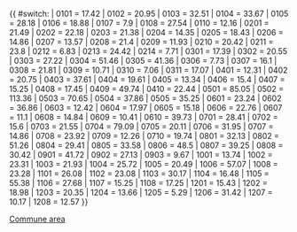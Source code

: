 {{ #switch: {{{LAU2}}}
|	0101	=	17.42	 <!-- Dippach -->
|	0102	=	20.95	 <!-- Garnich -->
|	0103	=	32.51	 <!-- Habscht -->
|	0104	=	33.67	 <!-- Käerjeng -->
|	0105	=	28.18	 <!-- Kehlen -->
|	0106	=	18.88	 <!-- Koerich -->
|	0107	=	7.9	 <!-- Kopstal -->
|	0108	=	27.54	 <!-- Mamer -->
|	0110	=	12.16	 <!-- Steinfort -->
|	0201	=	21.49	 <!-- Bettembourg -->
|	0202	=	22.18	 <!-- Differdange -->
|	0203	=	21.38	 <!-- Dudelange -->
|	0204	=	14.35	 <!-- Esch-sur-Alzette -->
|	0205	=	18.43	 <!-- Frisange -->
|	0206	=	14.86	 <!-- Kayl -->
|	0207	=	13.57	 <!-- Leudelange -->
|	0208	=	21.4	 <!-- Mondercange -->
|	0209	=	11.93	 <!-- Pétange -->
|	0210	=	20.42	 <!-- Reckange-sur-Mess -->
|	0211	=	23.8	 <!-- Roeser -->
|	0212	=	6.83	 <!-- Rumelange -->
|	0213	=	24.42	 <!-- Sanem -->
|	0214	=	7.71	 <!-- Schifflange -->
|	0301	=	17.39	 <!-- Bertrange -->
|	0302	=	20.55	 <!-- Contern -->
|	0303	=	27.22	 <!-- Hesperange -->
|	0304	=	51.46	 <!-- Luxembourg-Ville -->
|	0305	=	41.36	 <!-- Niederanven -->
|	0306	=	7.73	 <!-- Sandweiler -->
|	0307	=	16.1	 <!-- Schuttrange -->
|	0308	=	21.81	 <!-- Steinsel -->
|	0309	=	10.71	 <!-- Strassen -->
|	0310	=	7.06	 <!-- Walferdange -->
|	0311	=	17.07	 <!-- Weiler-la-Tour -->
|	0401	=	12.31	 <!-- Colmar-Berg -->
|	0402	=	20.75	 <!-- Bissen -->
|	0403	=	37.61	 <!-- Helperknapp --> 
|	0404	=	19.61	 <!-- Fischbach -->
|	0405	=	13.34	 <!-- Heffingen -->
|	0406	=	15.4	 <!-- Larochette -->
|	0407	=	15.25	 <!-- Lintgen -->
|	0408	=	17.45	 <!-- Lorentzweiler -->
|	0409	=	49.74	 <!-- Mersch -->
|	0410	=	22.44	 <!-- Nommern -->
|	0501	=	85.05	 <!-- Clervaux -->
|	0502	=	113.36	 <!-- Wincrange -->
|	0503	=	70.65	 <!-- Parc Hosingen -->
|	0504	=	37.86	 <!-- Troisvierges -->
|	0505	=	35.25	 <!-- Weiswampach -->
|	0601	=	23.24	 <!-- Bettendorf -->
|	0602	=	36.86	 <!-- Bourscheid -->
|	0603	=	12.42	 <!-- Diekirch -->
|	0604	=	17.97	 <!-- Erpeldange-sur-Sûre -->
|	0605	=	15.18	 <!-- Ettelbruck -->
|	0606	=	22.76	 <!-- Feulen -->
|	0607	=	11.1	 <!-- Mertzig -->
|	0608	=	14.84	 <!-- Reisdorf -->
|	0609	=	10.41	 <!-- Schieren -->
|	0610	=	39.73	 <!-- Vallée de l'Ernz -->
|	0701	=	28.41	 <!-- Beckerich -->
|	0702	=	15.6	 <!-- Preizerdaul -->
|	0703	=	21.55	 <!-- Ell -->
|	0704	=	79.09	 <!-- Rambrouch -->
|	0705	=	20.11	 <!-- Grosbous -->
|	0706	=	31.95	 <!-- Redange -->
|	0707	=	14.86	 <!-- Saeul -->
|	0708	=	23.92	 <!-- Useldange -->
|	0709	=	12.26	 <!-- Vichten -->
|	0710	=	19.74	 <!-- Wahl -->
|	0801	=	32.13	 <!-- Boulaide -->
|	0802	=	51.26	 <!-- Esch-sur-Sûre -->
|	0804	=	29.41	 <!-- Goesdorf -->
|	0805	=	33.58	 <!-- Kiischpelt -->
|	0806	=	48.5	 <!-- Lac de la Haute-Sûre -->
|	0807	=	39.25	 <!-- Wiltz -->
|	0808	=	30.42	 <!-- Winseler -->
|	0901	=	41.72	 <!-- Tandel -->
|	0902	=	27.13	 <!-- Putscheid -->
|	0903	=	9.67	 <!-- Vianden -->
|	1001	=	13.74	 <!-- Beaufort -->
|	1002	=	23.31	 <!-- Bech -->
|	1003	=	21.93	 <!-- Berdorf -->
|	1004	=	25.72	 <!-- Consdorf -->
|	1005	=	20.49	 <!-- Echternach -->
|	1006	=	57.07	 <!-- Rosport-Mompach -->
|	1008	=	23.28	 <!-- Waldbillig -->
|	1101	=	26.08	 <!-- Betzdorf -->
|	1102	=	23.08	 <!-- Biwer -->
|	1103	=	30.17	 <!-- Flaxweiler -->
|	1104	=	16.48	 <!-- Grevenmacher -->
|	1105	=	55.38	 <!-- Junglinster -->
|	1106	=	27.68	 <!-- Manternach -->
|	1107	=	15.25	 <!-- Mertert -->
|	1108	=	17.25	 <!-- Wormeldange -->
|	1201	=	15.43	 <!-- Bous -->
|	1202	=	18.98	 <!-- Dalheim -->
|	1203	=	20.35	 <!-- Lenningen -->
|	1204	=	13.66	 <!-- Mondorf-les-Bains -->
|	1205	=	5.29	 <!-- Remich -->
|	1206	=	31.42	 <!-- Schengen -->
|	1207	=	10.17	 <!-- Stadtbredimus -->
|	1208	=	12.57	 <!-- Waldbredimus -->
}}<noinclude>[[Category:使用了分析程序的模板|{{PAGENAME}}]][[Category:Templates for Luxembourg division lookups|Commune area]]</noinclude>